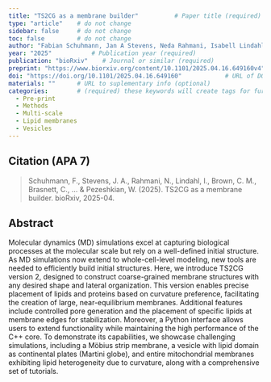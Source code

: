 ```yaml
---
title: "TS2CG as a membrane builder"          # Paper title (required)
type: "article"    # do not change
sidebar: false     # do not change
toc: false         # do not change
author: "Fabian Schuhmann, Jan A Stevens, Neda Rahmani, Isabell Lindahl, Chelsea M Brown, Christopher Brasnett, Dimitrios Anastasiou, Adrià Bravo Vidal, Beatrice J Geiger, Siewert J Marrink, and Weria Pezeshkian"         # Paper authors (required)
year: "2025"           # Publication year (required)
publication: "bioRxiv"    # Journal or similar (required)
preprint: "https://www.biorxiv.org/content/10.1101/2025.04.16.649160v4"       # URL to prepint page (optional)  
doi: "https://doi.org/10.1101/2025.04.16.649160"            # URL of DOI (required)  
materials: ""      # URL to suplementary info (optional)
categories:        # (required) these keywords will create tags for further filtering. 
  - Pre-print
  - Methods
  - Multi-scale
  - Lipid membranes
  - Vesicles
---
```


<!-- 
The info below is just an example. 

Both fields are required and they have to be replaced with the respective info for each paper. 

Please notice the `> ` symbol before the citation, it gives it additional styling.  
-->

## Citation (APA 7)      

> Schuhmann, F., Stevens, J. A., Rahmani, N., Lindahl, I., Brown, C. M., Brasnett, C., ... & Pezeshkian, W. (2025). TS2CG as a membrane builder. bioRxiv, 2025-04.

## Abstract

Molecular dynamics (MD) simulations excel at capturing biological processes at the molecular scale but rely on a well-defined initial structure. As MD simulations now extend to whole-cell-level modeling, new tools are needed to efficiently build initial structures. Here, we introduce TS2CG version 2, designed to construct coarse-grained membrane structures with any desired shape and lateral organization. This version enables precise placement of lipids and proteins based on curvature preference, facilitating the creation of large, near-equilibrium membranes. Additional features include controlled pore generation and the placement of specific lipids at membrane edges for stabilization. Moreover, a Python interface allows users to extend functionality while maintaining the high performance of the C++ core. To demonstrate its capabilities, we showcase challenging simulations, including a Möbius strip membrane, a vesicle with lipid domain as continental plates (Martini globe), and entire mitochondrial membranes exhibiting lipid heterogeneity due to curvature, along with a comprehensive set of tutorials.